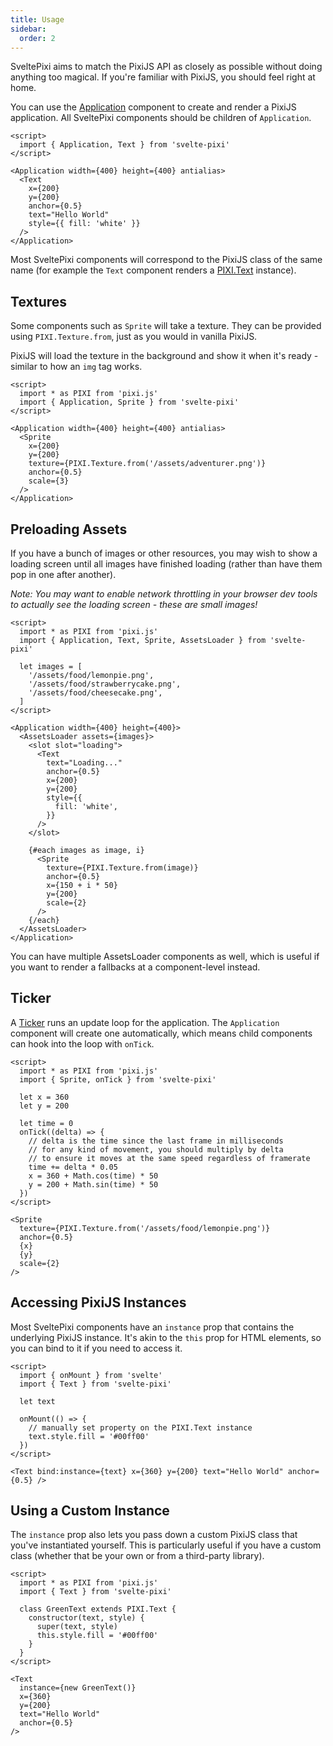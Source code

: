 ```yaml
---
title: Usage
sidebar:
  order: 2
---
```


SveltePixi aims to match the PixiJS API as closely as possible without doing anything too magical.
If you're familiar with PixiJS, you should feel right at home.

You can use the [Application](/docs/components/application) component to create and render a PixiJS application.
All SveltePixi components should be children of `Application`.

```svelte live props={{ bg: 'none' }} wrapper=/src/layouts/examples/wrappers/Empty.svelte
<script>
  import { Application, Text } from 'svelte-pixi'
</script>

<Application width={400} height={400} antialias>
  <Text
    x={200}
    y={200}
    anchor={0.5}
    text="Hello World"
    style={{ fill: 'white' }}
  />
</Application>
```

Most SveltePixi components will correspond to the PixiJS class of the same name
(for example the `Text` component renders a [PIXI.Text](https://pixijs.download/dev/docs/PIXI.Text.html) instance).

## Textures

Some components such as `Sprite` will take a texture. They can be provided using `PIXI.Texture.from`,
just as you would in vanilla PixiJS.

PixiJS will load the texture in the background and show it when it's ready - similar to how an `img` tag works.

```svelte live props={{ bg: 'none' }} wrapper=/src/layouts/examples/wrappers/Empty.svelte
<script>
  import * as PIXI from 'pixi.js'
  import { Application, Sprite } from 'svelte-pixi'
</script>

<Application width={400} height={400} antialias>
  <Sprite
    x={200}
    y={200}
    texture={PIXI.Texture.from('/assets/adventurer.png')}
    anchor={0.5}
    scale={3}
  />
</Application>
```

## Preloading Assets

If you have a bunch of images or other resources, you may wish to show a loading screen
until all images have finished loading (rather than have them pop in one after another).

_Note: You may want to enable network throttling in your browser dev tools to actually see the loading screen - these are small images!_

```svelte live props={{ bg: 'none' }} wrapper=/src/layouts/examples/wrappers/Empty.svelte
<script>
  import * as PIXI from 'pixi.js'
  import { Application, Text, Sprite, AssetsLoader } from 'svelte-pixi'

  let images = [
    '/assets/food/lemonpie.png',
    '/assets/food/strawberrycake.png',
    '/assets/food/cheesecake.png',
  ]
</script>

<Application width={400} height={400}>
  <AssetsLoader assets={images}>
    <slot slot="loading">
      <Text
        text="Loading..."
        anchor={0.5}
        x={200}
        y={200}
        style={{
          fill: 'white',
        }}
      />
    </slot>

    {#each images as image, i}
      <Sprite
        texture={PIXI.Texture.from(image)}
        anchor={0.5}
        x={150 + i * 50}
        y={200}
        scale={2}
      />
    {/each}
  </AssetsLoader>
</Application>
```

You can have multiple AssetsLoader components as well, which is useful
if you want to render a fallbacks at a component-level instead.

## Ticker

A [Ticker](/docs/components/ticker) runs an update loop for the application.
The `Application` component will create one automatically, which means child
components can hook into the loop with `onTick`.

```svelte live
<script>
  import * as PIXI from 'pixi.js'
  import { Sprite, onTick } from 'svelte-pixi'

  let x = 360
  let y = 200

  let time = 0
  onTick((delta) => {
    // delta is the time since the last frame in milliseconds
    // for any kind of movement, you should multiply by delta
    // to ensure it moves at the same speed regardless of framerate
    time += delta * 0.05
    x = 360 + Math.cos(time) * 50
    y = 200 + Math.sin(time) * 50
  })
</script>

<Sprite
  texture={PIXI.Texture.from('/assets/food/lemonpie.png')}
  anchor={0.5}
  {x}
  {y}
  scale={2}
/>
```

## Accessing PixiJS Instances

Most SveltePixi components have an `instance` prop that
contains the underlying PixiJS instance. It's akin to the `this` prop for HTML elements,
so you can bind to it if you need to access it.

```svelte live {5,14}
<script>
  import { onMount } from 'svelte'
  import { Text } from 'svelte-pixi'

  let text

  onMount(() => {
    // manually set property on the PIXI.Text instance
    text.style.fill = '#00ff00'
  })
</script>

<Text bind:instance={text} x={360} y={200} text="Hello World" anchor={0.5} />
```

## Using a Custom Instance

The `instance` prop also lets you pass down a custom PixiJS class
that you've instantiated yourself. This is particularly useful
if you have a custom class (whether that be your own or from a third-party library).

```svelte live {14}
<script>
  import * as PIXI from 'pixi.js'
  import { Text } from 'svelte-pixi'

  class GreenText extends PIXI.Text {
    constructor(text, style) {
      super(text, style)
      this.style.fill = '#00ff00'
    }
  }
</script>

<Text
  instance={new GreenText()}
  x={360}
  y={200}
  text="Hello World"
  anchor={0.5}
/>
```
